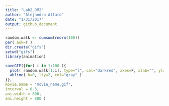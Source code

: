```yaml
---
title: "Lab2_DM2"
author: "Alejandro Alfaro"
date: "1/31/2017"
output: github_document
---
```

```r

random.walk <- cumsum(rnorm(100))
par( ask=T )
dir.create("gifs")
setwd("gifs")
library(animation)

saveGIF({for( i in 1:100 ){
  plot( random.walk[1:i], type="l", col="darkred", axes=F, xlab="", ylab="", main="Random Walk", xlim=c(0,100), ylim=c(-20,20) )
  abline( h=0, lty=2, col="gray" )
}},
movie.name = "movie_name.gif",
interval = 0.3,                 
ani.width = 800,  
ani.height = 800 )
```